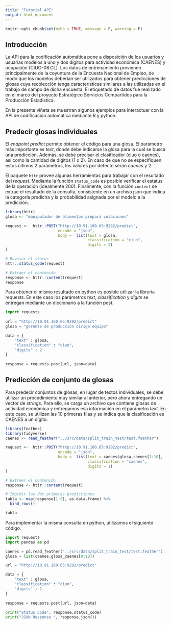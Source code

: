 ```yaml
---
title: "Tutorial API"
output: html_document
---
```


```r
knitr::opts_chunk$set(echo = TRUE, message = F, warning = F)
```


## Introducción

La API para la codificación automática pone a disposición de los usuarios y usuarias modelos a uno y dos dígitos para actividad económica (CAENES) y ocupación (CIUO-08.CL). Los datos de entrenamiento provienen principalmente de la coyuntura de la Encuesta Nacional de Empleo, de modo que los modelos deberían ser utilizados para obtener predicciones de glosas cuya recolección tenga características similares a las utilizadas en el trabajo de campo de dicha encuesta. El etiquetado de datos fue realizado en el marco del proyecto Estratégico Servicios Compartidos para la Producción Estadística.   

En la presente viñeta se muestran algunos ejemplos para interactuar con la API de codificación automática mediante R y python. 

## Predecir glosas individuales

El *endpoint predict* permite obtener el código para una glosa. El parámetro más importante es *text*, donde debe indicarse la glosa para la cual se busca una predicción. Además, se debe precisar el clasificador (ciuo o caenes), así como la cantidad de dígitos (1 o 2). En caso de que no se especifiquen estos últimos 2 parámetros, los valores por defecto serán *caenes* y 2.     

El paquete `httr` provee algunas herramientas para trabajar con el resultado del *request*. Mediante la función `status_code` es posible verificar el estatus de la operación (idealmente 200). Finalmente, con la función `content` se extrae el resultado de la consulta, consistente en un archivo json que indica la categoría predicha y la probabilidad asignada por el modelo a la predicción.   

```r

library(httr)
glosa <- "manipulador de alimentos prepara colaciones"

request <-  httr::POST("http://10.91.160.65:9292/predict", 
                       encode = "json",
                       body =  list(text = glosa,
                                    classification = "ciuo",
                                    digits = 2)
)

# Revisar el status
httr::status_code(request)

# Extraer el contenido
response <- httr::content(request)
response
```

Para obtener el mismo resultado en python es posible utilizar la librería requests. En este caso los parámetros *text*, *classification* y *digits* se entregan mediante un diccionario a la función post.

```python
import requests
 
url = "http://10.91.160.65:9292/predict"
glosa = "gerente de producción dirige equipo"

data = {
    "text" : glosa,
    "classification" : "ciuo",
    "digits" : 2
}
 
response = requests.post(url, json=data)
```


## Predicción de conjunto de glosas

Para predecir conjuntos de glosas, en lugar de textos individuales, se debe utilizar un procedimiento muy similar al anterior, pero ahora entregando un vector de *strings*. Para ello, se carga un archivo que contiene glosas de actividad económica y entregamos esa información en el parámetro *text*. En este caso, se utilizan las 10 primeras filas y se indica que la clasificación es CAENES a un dígito. 

```r
library(feather)
library(tidyverse)
caenes <- read_feather("../src/data/split_train_test/test.feather")

request <-  httr::POST("http://10.91.160.65:9292/predict",
                       encode = "json",
                       body =  list(text = caenes$glosa_caenes[1:10],
                                    classification = "caenes",
                                    digits = 1)
)

# Extraer el contenido
response <- httr::content(request)

# Impimir las dos primeras predicciones
tabla <- map(response[1:5], as.data.frame) %>%
  bind_rows()

tabla
```


Para implementar la misma consulta en python, utilizamos el siguiente código.

```python

import requests
import pandas as pd

caenes = pd.read_feather("../src/data/split_train_test/test.feather")
glosa = list(caenes.glosa_caenes[0:10])

url = "http://10.91.160.65:9292/predict"

data = {
    "text" : glosa,
    "classification" : "ciuo",
    "digits" : 2
}
 
response = requests.post(url, json=data)
 
print("Status Code", response.status_code)
print("JSON Response ", response.json())

```



